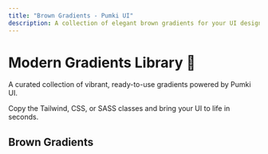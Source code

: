 ```yaml
---
title: "Brown Gradients - Pumki UI"
description: A collection of elegant brown gradients for your UI design needs.
---
```



# Modern Gradients Library 🎨

A curated collection of vibrant, ready-to-use gradients powered by Pumki UI.

<Callout>Copy the Tailwind, CSS, or SASS classes and bring your UI to life in seconds.</Callout>

## Brown Gradients

<div>
  <GradientList category="Brown" />
</div>
